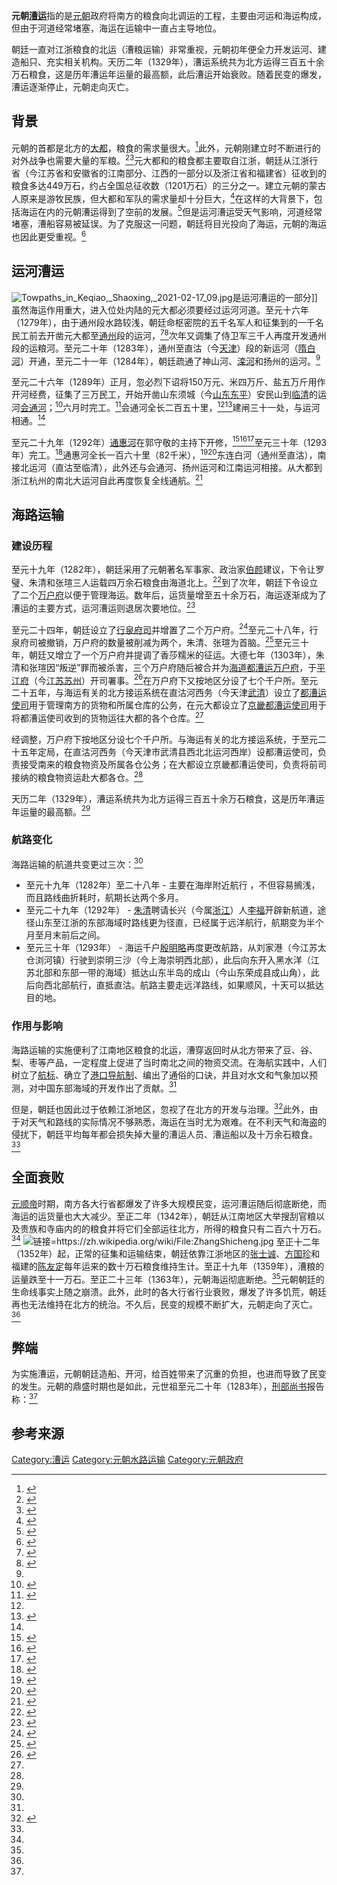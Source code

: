 {{external media
|image1=[http://202.106.125.14:1168/imagesdb/image/c1/figure/Yuanch01.jpg 漕运路线及其变更]
}}

'''元朝[[漕运|漕运]]'''指的是[[元朝|元朝]]政府将南方的粮食向北调运的工程，主要由河运和海运构成，但由于河道经常堵塞，海运在运输中一直占主导地位。

朝廷一直对江浙粮食的北运（漕粮运输）非常重视，元朝初年便全力开发运河、建造船只、充实相关机构。天历二年（1329年），漕运系统共为北方运得三百五十余万石粮食，这是历年漕运年运量的最高额，此后漕运开始衰败。随着民变的爆发，漕运逐渐停止，元朝走向灭亡。

== 背景 ==
元朝的首都是北方的[[大都|大都]]，粮食的需求量很大。<ref>{{Cite book|title=中国海洋学史|last=徐鸿儒|first=|publisher=山东教育出版社|year=2004|isbn=9787532847921|location=济南|pages=}}</ref>{{Rp|95}}此外，元朝刚建立时不断进行的对外战争也需要大量的军粮。<ref>{{Cite book|title=古代经济专题史话|last=国鼎万|first=|publisher=中华书局|year=1983|isbn=9787101016963|location=北京|pages=}}</ref>{{Rp|212}}<ref>{{Cite book|title=漕运史話|last=于耀文|first=|publisher=中华书局|year=1965|isbn=9787509720769|location=北京|pages=}}</ref>{{Rp|20}}元大都和的粮食都主要取自江浙，朝廷从江浙行省（今江苏省和安徽省的江南部分、江西的一部分以及浙江省和福建省）征收到的粮食多达449万石，约占全国总征收数（1201万石）的三分之一。建立元朝的蒙古人原来是游牧民族，但大都和军队的需求量却十分巨大，<ref>{{Cite book|title=元代华北地区研究：兼论汉人的华夷观念|last=李治安|first=|publisher=南开大学出版社|year=2008|isbn=9787310030088|location=天津|pages=}}</ref>{{Rp|202}}在这样的大背景下，包括海运在内的元朝漕运得到了空前的发展。<ref>{{Cite book|title=中华上下五千年|last=|first=|publisher=沈阳出版社|year=1995|volume=2|location=|pages=}}</ref>{{Rp|1271}}但是运河漕运受天气影响，河道经常堵塞，漕船容易被延误。为了克服这一问题，朝廷将目光投向了海运，元朝的海运也因此更受重视。<ref name=":0">{{Cite book|title=中国历史小丛书|last=吴晗|first=|publisher=中华书局|year=1959|isbn=|location=北京|pages=|chapter=五、以海运为主的元代漕运|chapterurl=http://gz.eywedu.com/gudaijingji/0044_ts010053.htm|access-date=2017-01-21|archive-date=2015-04-01|archive-url=https://web.archive.org/web/20150401025141/http://gz.eywedu.com/gudaijingji/0044_ts010053.htm|dead-url=no}}</ref>

== 运河漕运 ==
[[File:Towpaths_in_Keqiao,_Shaoxing,_2021-02-17_09.jpg|thumb]]是运河漕运的一部分]]
虽然海运作用重大，进入位处内陆的元大都必须要经过运河河道。至元十六年（1279年），由于通州段水路较浅，朝廷命枢密院的五千名军人和征集到的一千名民工前去开凿元大都至[[通州_(北京)|通州]]段的运河，<ref>{{Cite book|title=河北省航运史|last=王树才|first=|last2=黄诚博|publisher=人民交通出版社|year=1988|isbn=|location=|pages=}}</ref>{{Rp|55}}<ref>{{Cite book|title=中国民政通史|last=孟昭华|first=|last2=王涵|publisher=中国社会出版社|year=2006|isbn=9787508715858|volume=2|location=|pages=}}</ref>{{Rp|685}}次年又调集了侍卫军三千人再度开发通州段的运粮河。至元二十年（1283年），通州至直沽（今[[天津市|天津]]）段的新运河（[[隋白河|隋白河]]）开通，至元二十一年（1284年），朝廷疏通了神山河、[[滦河|滦河]]和扬州的运河。<ref name=":0" />

至元二十六年（1289年）正月，忽必烈下诏将150万元、米四万斤、盐五万斤用作开河经费，征集了三万民工，开始开凿山东须城（今[[山东省|山东]][[东平县|东平]]）安民山到[[临清|临清]]的运河[[会通河|会通河]]；<ref name=":1">{{Cite book|title=旷世风华：大运河传|last=夏坚勇|first=|publisher=东方出版中心|year=2002|isbn=9787806279281|location=上海|pages=}}</ref>{{Rp|347}}六月时完工。<ref>{{Cite book|title=山东重要历史事件|last=朱铭|first=|last2=王宗廉|publisher=山东人民出版社|year=2004|isbn=9787209035316|volume=3|pages=}}</ref>{{Rp|154}}会通河全长二百五十里，<ref name=":1" />{{Rp|347}}<ref>{{Cite web|url=http://www.chinagrandcanal.com/view.php?id=859|title=会通河：省却陆、海运的新通道|accessdate=2017-01-23|author=|date=|work=杭州运河历史研究|publisher=大运河遗产保护管理办公室|archive-date=2020-05-18|archive-url=https://web.archive.org/web/20200518022131/http://www.chinagrandcanal.com/view.php?id=859|dead-url=no}}</ref>建闸三十一处，与运河相通。<ref name=":0" />

至元二十九年（1292年）[[通惠河|通惠河]]在郭守敬的主持下开修，<ref>{{Cite book|title=京杭運河治理与開发|last=邹宝山|first=|last2=何凡能|last3=何为剛|publisher=水利电力出版社|year=1990|isbn=9787120011550|location=北京|pages=}}</ref>{{Rp|206}}<ref>{{Cite book|title=河北省航运史|last=|first=|publisher=人民交通出版社|year=1988|isbn=|location=|pages=}}</ref>{{Rp|55}}<ref>{{Cite book|title=天津通志：水利志 第二部分|last=天津市地方志编修委员会|first=|publisher=天津社会科学院出版社|year=2005|isbn=|volume=2|location=|pages=}}</ref>{{Rp|251}}至元三十年（1293年）完工。<ref>{{Cite book|title=中国科技史料|last=|first=|publisher=中国科学技朮出版社|year=1998|isbn=|volume=19-20|location=|pages=}}</ref>{{Rp|7}}通惠河全长一百六十里（82千米），<ref>{{Cite book|title=中国历史地理概论|last=王育民|first=|publisher=人民教育出版社|year=1987|isbn=|volume=1|location=|pages=}}</ref>{{Rp|293}}<ref>{{Cite book|title=中華文明之光|last=袁行霈|first=|last2=王天友|publisher=北京大学出版社|year=1999|isbn=9787301037157|location=|pages=}}</ref>{{Rp|28}}东连白河（通州至直沽），南接北运河（直沽至临清），此外还与会通河、扬州运河和江南运河相接。从大都到浙江杭州的南北大运河自此再度恢复全线通航。<ref name=":3">{{Cite book|title=元代社会经济史稿|last=李幹|first=|publisher=湖北人民出版社|year=1985|isbn=|location=|pages=}}</ref>{{Rp|356}}

== 海路运输 ==

=== 建设历程 ===
至元十九年（1282年），朝廷采用了元朝著名军事家、政治家[[伯颜_(八邻部)|伯颜]]建议，下令让罗璧、朱清和张瑄三人运载四万余石粮食由海道北上。<ref>{{Cite book|title=經濟史|last=于宗先|first=|publisher=聯經出版事業公司|year=1986|isbn=|location=|pages=|language=zh-hant}}</ref>{{Rp|290}}到了次年，朝廷下令设立了二个[[万户府|万户府]]以便于管理海运。数年后，运货量增至五十余万石，海运逐渐成为了漕运的主要方式，运河漕运则退居次要地位。<ref name=":2">{{Cite book|title=[[中国大百科全书|中国大百科全书]]|last=高荣盛|first=|publisher=中国大百科全书出版社|year=1993|isbn=|edition=第一版|volume=中国历史|location=|pages=|chapter=元代海运|chapterurl=http://202.106.125.14:1168/indexengine/entry_browse.cbs?value=%D4%AA%B4%FA%BA%A3%D4%CB&dataname=book1%40D%3A%5Cdabaike%5Cdbkdms%5Cdata%5Cbook1%5Cbook1.tbf&indexvalue=%BA%BD%B1%EA}}{{Dead link|date=2018年7月 |bot=InternetArchiveBot |fix-attempted=no }}</ref>

至元二十四年，朝廷设立了[[行泉府司|行泉府司]]并增置了二个万户府。<ref>{{Cite book|title=元史 第三部分|last=宋濂|first=|last2=李修生|publisher=漢語大詞典出版社|year=2004|isbn=9787543208940|volume=3|location=上海|pages=|language=zh-hant}}</ref>{{Rp|1861}}至元二十八年，行泉府司被撤销，万户府的数量被削减为两个，朱清、张瑄为首脑。<ref>{{Cite book|title=中囯元代科技史|last=云峰|first=|publisher=人民出版社|year=1994|isbn=9787010014128|location=北京|pages=}}</ref>{{Rp|101}}至元三十年，朝廷又增立了一个万户府并提调了香莎糯米的征运。大德七年（1303年），朱清和张瑄因“叛逆”罪而被杀害，三个万户府随后被合并为[[海道都漕运万户府|海道都漕运万户府]]，于[[平江府|平江府]]（今[[江苏省|江苏]][[苏州市|苏州]]）开司署事。<ref>{{Cite book|title=百卷本中国全史|last=史仲文|first=|last2=胡晓林|last3=百卷本《中国全史》编辑工作委员会|publisher=人民出版社|year=1994|isbn=9787010014562|volume=14|location=|pages=}}</ref>{{Rp|101}}在万户府下又按地区分设了七个千户所。至元二十五年，与海运有关的北方接运系统在直沽河西务（今天津[[武清|武清]]）设立了[[都漕运使司|都漕运使司]]用于管理南方的货物和所属仓库的公务，在元大都设立了[[京畿都漕运使司|京畿都漕运使司]]用于将都漕运使司收到的货物运往大都的各个仓库。<ref name=":2" />

经调整，万户府下按地区分设七个千户所。与海运有关的北方接运系统，于至元二十五年定局，在直沽河西务（今天津市武清县西北北运河西岸）设都漕运使司，负责接受南来的粮食物资及所属各仓公务；在大都设立京畿都漕运使司，负责将前司接纳的粮食物资运赴大都各仓。<ref name=":2" />

天历二年（1329年），漕运系统共为北方运得三百五十余万石粮食，这是历年漕运年运量的最高额。<ref name=":2" />

=== 航路变化 ===
海路运输的航道共变更过三次：<ref name=":2" />
* 至元十九年（1282年）至二十八年 - 主要在海岸附近航行 ，不但容易搁浅，而且路线曲折耗时，航期长达两个多月。
* 至元二十九年（1292年） - [[朱清|朱清]]聘请长兴（今属[[浙江|浙江]]）人[[李福|李福]]开辟新航道，途径山东至江浙的东部海域时路线更为径直，已经属于远洋航行，航期变为半个月至月末前后之间。
* 至元三十年（1293年） - 海运千户[[殷明略|殷明略]]再度更改航路，从刘家港（今江苏太仓浏河镇）行驶到崇明三沙（今上海崇明西北部），此后向东开入黑水洋（江苏北部和东部一带的海域）抵达山东半岛的成山（今山东荣成县成山角），此后向西北部航行，直抵直沽。航路主要走远洋路线，如果顺风，十天可以抵达目的地。

=== 作用与影响 ===
海路运输的实施便利了江南地区粮食的北运，漕穿返回时从北方带来了豆、谷、梨、枣等产品，一定程度上促进了当时南北之间的物资交流。在海航实践中，人们树立了[[航标|航标]]、确立了[[港口导航制|港口导航制]]、编出了通俗的口诀，并且对水文和气象加以预测，对中国东部海域的开发作出了贡献。<ref name=":2" />

但是，朝廷也因此过于依赖江浙地区，忽视了在北方的开发与治理。<ref>{{Cite book|title=元史|publisher=中国大百科全书出版社|year=1985|isbn=|location=|pages=|language=zh-hans}}</ref>{{Rp|140}}此外，由于对天气和路线的实际情况不够熟悉，海运在当时尤为艰难。在不利天气和海盗的侵扰下，朝廷平均每年都会损失掉大量的漕运人员、漕运船以及十万余石粮食。<ref name=":2" />

== 全面衰败 ==
[[元顺帝|元顺帝]]时期，南方各大行省都爆发了许多大规模民变，运河漕运随后彻底断绝，而海运的运货量也大大减少。至正二年（1342年），朝廷从江南地区大举搜刮官粮以及贵族和寺庙内的的粮食并将它们全部运往北方，所得的粮食只有二百六十万石。<ref name=":0" />
[[File:ZhangShicheng.jpg|链接=https://zh.wikipedia.org/wiki/File:ZhangShicheng.jpg]]
至正十二年（1352年）起，正常的征集和运输结束，朝廷依靠江浙地区的[[张士诚|张士诚]]、[[方国珍|方国珍]]和福建的[[陈友定|陈友定]]每年运来的数十万石粮食维持生计。至正十九年（1359年），漕粮的运量跌至十一万石。至正二十三年（1363年），元朝海运彻底断绝。<ref name=":3" />{{Rp|369}}元朝朝廷的生命线事实上随之崩溃。此外，此时的各大行省行业衰败，爆发了许多饥荒，朝廷再也无法维持在北方的统治。不久后，民变的规模不断扩大，元朝走向了灭亡。<ref name=":0" />

== 弊端 ==
为实施漕运，元朝朝廷造船、开河，给百姓带来了沉重的负担，也进而导致了民变的发生。元朝的鼎盛时期也是如此，元世祖至元二十年（1283年），[[刑部尚书|刑部尚书]]报告称：<ref name=":2" />
{{cquote|江南盗贼相挺而起，凡二百余所，皆由拘刷水手，兴造海船，民不聊生，激而生变。}}
{{Clear left}}

== 参考来源 ==
{{reflist|2}}

[[Category:漕运|Category:漕运]]
[[Category:元朝水路运输|Category:元朝水路运输]]
[[Category:元朝政府|Category:元朝政府]]
